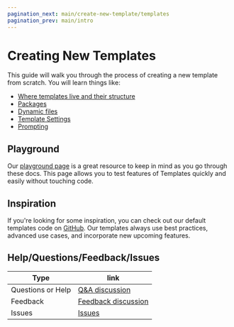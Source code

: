 ```yaml
---
pagination_next: main/create-new-template/templates
pagination_prev: main/intro
---
```


# Creating New Templates

This guide will walk you through the process of creating a new template from
scratch. You will learn things like:

-   [Where templates live and their structure](./templates.mdx)
-   [Packages](./packages.mdx)
-   [Dynamic files](./dynamic-files.mdx)
-   [Template Settings](./settings.mdx)
-   [Prompting](./prompts.mdx)

## Playground

Our [playground page](/playground) is a great resource to keep in mind as you go
through these docs. This page allows you to test features of Templates quickly
and easily without touching code.

## Inspiration

If you're looking for some inspiration, you can check out our default templates
code on
[GitHub](https://github.com/marcellino-ornelas/templates/tree/master/.tps). Our
templates always use best practices, advanced use cases, and incorporate new
upcoming features.

## Help/Questions/Feedback/Issues

| Type              | link                                                                                                                    |
| ----------------- | ----------------------------------------------------------------------------------------------------------------------- |
| Questions or Help | [Q&A discussion](https://github.com/marcellino-ornelas/templates/discussions/categories/q-a)                            |
| Feedback          | [Feedback discussion](https://github.com/marcellino-ornelas/templates/discussions/categories/feature-requests-feedback) |
| Issues            | [Issues](https://github.com/marcellino-ornelas/templates/issues)                                                        |
